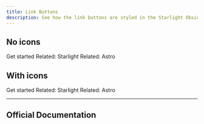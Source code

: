 ```yaml
---
title: Link Buttons
description: See how the link buttons are styled in the Starlight Obsidian theme.
---
```



## No icons

<LinkButton href="/starlight-theme-obsidian/getting-started/">Get started</LinkButton>
<LinkButton href="https://starlight.astro.build/" variant="secondary">
  Related: Starlight
</LinkButton>
<LinkButton href="https://docs.astro.build/" variant="minimal">
  Related: Astro
</LinkButton>

## With icons

<LinkButton href="/starlight-theme-obsidian/getting-started/" icon="rocket">
  Get started
</LinkButton>
<LinkButton
  href="https://starlight.astro.build/"
  variant="secondary"
  icon="external"
>
  Related: Starlight
</LinkButton>
<LinkButton href="https://docs.astro.build/" variant="minimal" icon="external">
  Related: Astro
</LinkButton>


---

## Official Documentation

<CardGrid>
    <LinkCard title="Link Button Documentation" href="https://starlight.astro.build/components/link-buttons/" />
</CardGrid>
